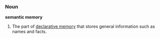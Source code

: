 ===Noun===

'''semantic memory'''

#The part of [[declarative memory]] that stores general information such as names and facts.